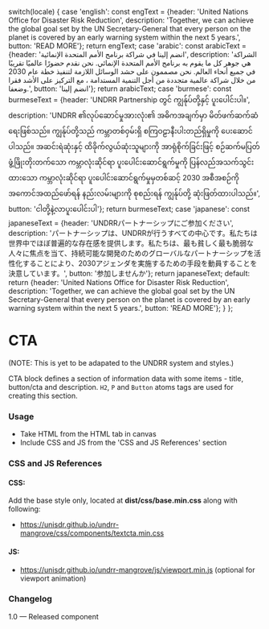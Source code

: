 
  switch(locale) {
    case 'english': const engText = {header: 'United Nations Office for Disaster Risk Reduction', description: 'Together, we can achieve the global goal set by the UN Secretary-General that every person on the planet is covered by an early warning system within the next 5 years.', button: 'READ MORE'}; return engText;
    case 'arabic': const arabicText = {header: 'انضم إلينا في شراكة برنامج الأمم المتحدة الإنمائية', description: 'الشراكة هي جوهر كل ما يقوم به برنامج الأمم المتحدة الإنمائي. نحن نقدم حضورًا عالميًا تقريبًا في جميع أنحاء العالم. نحن مصممون على حشد الوسائل اللازمة لتنفيذ خطة عام 2030 من خلال شراكة عالمية متجددة من أجل التنمية المستدامة ، مع التركيز على الأشد فقرا وضعفا.', button: 'انضم إلينا'}; return arabicText;
    case 'burmese': const burmeseText = {header: 'UNDRR Partnership တွင် ကျွန်ုပ်တို့နှင့် ပူးပေါင်းပါ။', description: 'UNDRR ၏လုပ်ဆောင်မှုအားလုံး၏ အဓိကအချက်မှာ မိတ်ဖက်ဆက်ဆံရေးဖြစ်သည်။ ကျွန်ုပ်တို့သည် ကမ္ဘာတစ်ဝှမ်းရှိ စကြဝဠာနီးပါးတည်ရှိမှုကို ပေးဆောင်ပါသည်။ အဆင်းရဲဆုံးနှင့် ထိခိုက်လွယ်ဆုံးသူများကို အာရုံစိုက်ခြင်းဖြင့် စဉ်ဆက်မပြတ်ဖွံ့ဖြိုးတိုးတက်သော ကမ္ဘာလုံးဆိုင်ရာ ပူးပေါင်းဆောင်ရွက်မှုကို ပြန်လည်အသက်သွင်းထားသော ကမ္ဘာလုံးဆိုင်ရာ ပူးပေါင်းဆောင်ရွက်မှုမှတစ်ဆင့် 2030 အစီအစဉ်ကို အကောင်အထည်ဖော်ရန် နည်းလမ်းများကို စုစည်းရန် ကျွန်ုပ်တို့ ဆုံးဖြတ်ထားပါသည်။', button: 'ငါတို့နဲ့လာပူးပေါင်းပါ'}; return burmeseText;
    case 'japanese': const japaneseText = {header: 'UNDRRパートナーシップにご参加ください', description: 'パートナーシップは、UNDRRが行うすべての中心です。私たちは世界中でほぼ普遍的な存在感を提供します。私たちは、最も貧しく最も脆弱な人々に焦点を当て、持続可能な開発のためのグローバルなパートナーシップを活性化することにより、2030アジェンダを実施するための手段を動員することを決意しています。', button: '参加しませんか'}; return japaneseText;
    default:
      return {header: 'United Nations Office for Disaster Risk Reduction', description: 'Together, we can achieve the global goal set by the UN Secretary-General that every person on the planet is covered by an early warning system within the next 5 years.', button: 'READ MORE'};
  }
};

<Meta of={TextCtaStories} />

# CTA

(NOTE: This is yet to be adapated to the UNDRR system and styles.)

CTA block defines a section of information data with some items - title, button/cta and description. `H2`,  `P` and `Button` atoms tags are used for creating this section.

<Canvas>
  <Story of={TextCtaStories.DefaultTextCta} />
</Canvas>

### Usage

* Take HTML from the HTML tab in canvas
* Include CSS and JS from the 'CSS and JS References' section

### CSS and JS References

#### CSS:

Add the base style only, located at **dist/css/base.min.css** along with following:

* https://unisdr.github.io/undrr-mangrove/css/components/textcta.min.css

#### JS:

* https://unisdr.github.io/undrr-mangrove/js/viewport.min.js (optional for viewport animation)

### Changelog

1.0 — Released component
